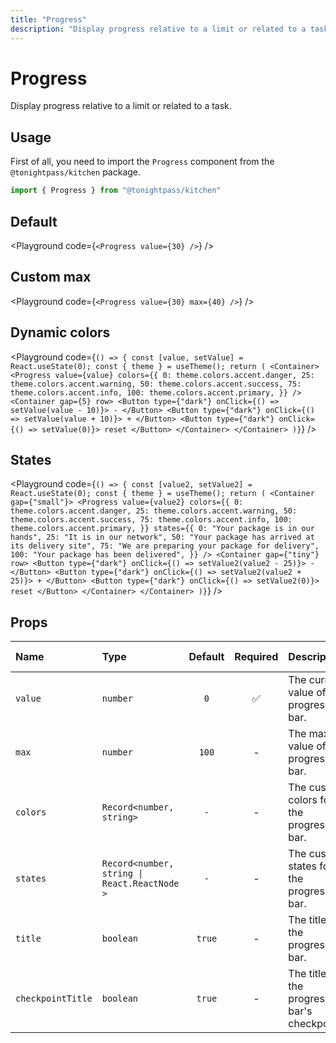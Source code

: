 ```yaml
---
title: "Progress"
description: "Display progress relative to a limit or related to a task."
---
```



# Progress

Display progress relative to a limit or related to a task.

## Usage

First of all, you need to import the `Progress` component from the `@tonightpass/kitchen` package.

```js
import { Progress } from "@tonightpass/kitchen"
```

## Default

<Playground
  code={`
  <Progress value={30} />
`}
/>

## Custom max

<Playground
  code={`
  <Progress value={30} max={40} />
`}
/>

## Dynamic colors

<Playground
  code={`
() => {
const [value, setValue] = React.useState(0);
const { theme } = useTheme();
return (
<Container>
  <Progress
    value={value}
    colors={{
      0: theme.colors.accent.danger,
      25: theme.colors.accent.warning,
      50: theme.colors.accent.success,
      75: theme.colors.accent.info,
      100: theme.colors.accent.primary,
    }}
  />
  <Container gap={5} row>
    <Button type={"dark"} onClick={() => setValue(value - 10)}>
      -
    </Button>
    <Button type={"dark"} onClick={() => setValue(value + 10)}>
      +
    </Button>
    <Button type={"dark"} onClick={() => setValue(0)}>
      reset
    </Button>
  </Container>
</Container>
)}
`}
/>

## States

<Playground
  code={`
() => {
const [value2, setValue2] = React.useState(0);
const { theme } = useTheme();
return (
<Container gap={"small"}>
  <Progress
    value={value2}
    colors={{
      0: theme.colors.accent.danger,
      25: theme.colors.accent.warning,
      50: theme.colors.accent.success,
      75: theme.colors.accent.info,
      100: theme.colors.accent.primary,
    }}
    states={{
      0: "Your package is in our hands",
      25: "It is in our network",
      50: "Your package has arrived at its delivery site",
      75: "We are preparing your package for delivery",
      100: "Your package has been delivered",
    }}
  />
  <Container gap={"tiny"} row>
    <Button type={"dark"} onClick={() => setValue2(value2 - 25)}>
      -
    </Button>
    <Button type={"dark"} onClick={() => setValue2(value2 + 25)}>
      +
    </Button>
    <Button type={"dark"} onClick={() => setValue2(0)}>
      reset
    </Button>
  </Container>
</Container>
)}
`}
/>

## Props

| Name | Type | Default | Required | Description | Accepted values |
| :--- | :--- | :-----: | :------: | :---------- | :-------------- |
| `value` | `number` | `0` | ✅ | The current value of the progress bar. | - |
| `max` | `number` | `100` | - | The max value of the progress bar. | - |
| `colors` | `Record<number, string>` | `-` | - | The custom colors for the progress bar. | - |
| `states` | `Record<number, string \| React.ReactNode >` | `-` | - | The custom states for the progress bar. | - |
| `title` | `boolean` | `true` | - | The title of the progress bar. | - |
| `checkpointTitle` | `boolean` | `true` | - | The title of the progress bar's checkpoint. | - |